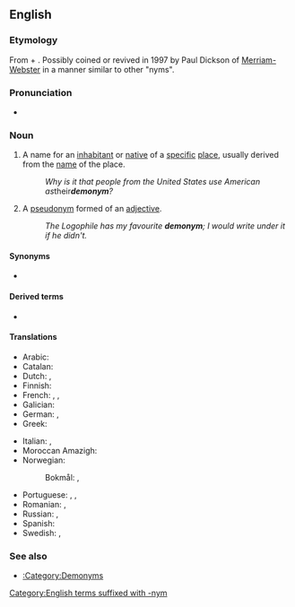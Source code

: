 ==English==
{{wikipedia}}

===Etymology===
From {{uder|en|grc|δῆμος||people}} + {{m|grc|ὄνυμα||name}}. Possibly coined or revived in 1997 by Paul Dickson of [[w:Merriam-Webster|Merriam-Webster]] in a manner similar to other "nyms".

{{confix|en|demo|onym}}

===Pronunciation===
* {{a|UK}} {{IPA|en|/ˈdɛmənɪm/}}

===Noun===
{{en-noun}}

# A name for an [[inhabitant]] or [[native]] of a [[specific]] [[place]], usually derived from the [[name]] of the place.
#: ''Why is it that people from the United States use American as ''their'' '''demonym'''?''
# {{lb|en|obsolete}} A [[pseudonym]] formed of an [[adjective]].
#: ''The Logophile has my favourite '''demonym'''; I would write under it if he didn't.''

====Synonyms====
* {{l|en|gentilic}}

====Derived terms====
* {{l|en|demonymic}}

====Translations====
{{trans-top|name for an inhabitant or native of a specific place}}
* Arabic: {{t|ar|ديمونيم}}
* Catalan: {{t+|ca|gentilici|m}}
* Dutch: {{t+|nl|volksnaam|m}}, {{t+|nl|demoniem|n}}
* Finnish: {{t+|fi|asukkaannimitys}}
* French: {{t+|fr|gentilé|m}}, {{t+|fr|ethnonyme|m}}, {{t+|fr|démonyme|m}}
* Galician: {{t|gl|xentilicio|m}}
* German: {{t|de|Volksbezeichnung|f}}, {{t+|de|Demonym|n}}
* Greek: {{t+|el|πατριδωνυμικό|n}}
{{trans-mid}}
* Italian: {{t+|it|demonimo|m}}, {{t+|it|etnonimo|m}}
* Moroccan Amazigh: {{t|zgh|ⴰⵙⵎⵖⵔⴼ}}
* Norwegian:
*: Bokmål: {{t|nb|innbyggernavn|n}}, {{t+|nb|demonym|n}}
* Portuguese: {{t+|pt|gentílico|m}}, {{t|pt|gentilício|m}}, {{t+|pt|etnônimo|m}}
* Romanian: {{t+|ro|demonim|n}}, {{t|ro|nume de locuitori|n}}
* Russian: {{t+|ru|этнохоро́ним|m}}, {{t|ru|этнико́н|m}}
* Spanish: {{t+|es|gentilicio|m}}
* Swedish: {{t+|sv|invånarnamn|n}}, {{t+|sv|demonym|c}}
{{trans-bottom}}

{{trans-top|pseudonym formed of an adjective}}
{{trans-mid}}
{{trans-bottom}}

===See also===
* [[:Category:Demonyms]]
{{C|en|Onomastics}}
[[Category:English terms suffixed with -nym]]